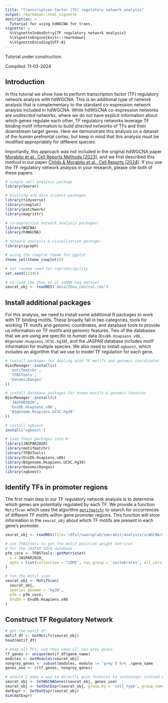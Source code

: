 ```yaml
---
title: "Transcription factor (TF) regulatory network analysis"
output: rmarkdown::html_vignette
description: >
  Tutorial for using hdWGCNA for trans.
vignette: >
  %\VignetteIndexEntry{TF regulatory network analysis}
  %\VignetteEngine{knitr::rmarkdown}
  %\VignetteEncoding{UTF-8}
---
```

Tutorial under construction.

Compiled: 11-03-2024

## Introduction

In this tutorial we show how to perform transcription factor (TF)
regulatory network analysis with hdWGCNA. This is an additional 
type of network analysis that is complementary
to the standard co-expression network analysis included in hdWGCNA.
While hdWGCNA co-expression networks are *undirected networks*, where 
we do not have explicit information about which genes regulate each other,
TF regulatory networks leverage TF binding motif information to build 
*directed networks* of TFs and their downstream target genes. Here 
we demonstrate this analysis on a dataset of the *human* prefrontal 
cortex, but keep in mind that this analysis must be modified appropriately 
for different species.

Importantly, this approach was not included in the original hdWGCNA paper 
[Morabito et al., Cell Reports Methods (2023)](https://www.cell.com/cell-reports-methods/fulltext/S2667-2375(23)00127-3),
and we first described this method in our paper 
[Childs & Morabito et al., Cell Reports (2024)](https://www.cell.com/cell-reports/fulltext/S2211-1247(24)00284-5).
If you use the TF regulatory network analysis in your research, please cite both of these papers.

```r

# single-cell analysis package
library(Seurat)

# plotting and data science packages
library(tidyverse)
library(cowplot)
library(patchwork)
library(magrittr)

# co-expression network analysis packages:
library(WGCNA)
library(hdWGCNA)

# network analysis & visualization package:
library(igraph)

# using the cowplot theme for ggplot
theme_set(theme_cowplot())

# set random seed for reproducibility
set.seed(12345)

# re-load the Zhou et al snRNA-seq dataset
seurat_obj <- readRDS('data/Zhou_control.rds')

```

## Install additional packages

For this analysis, we need to install some additional R packages 
to work with TF binding motifs. These broadly fall in two categories,
tools for working TF motifs and genomic coordinates, and database tools 
to provide us information on TF motifs and genomic features. Two of the 
databases that we are using are specific to *human* data 
(`EnsDb.Hsapiens.v86`, `BSgenome.Hsapiens.UCSC.hg38`), and the JASPAR 
database includes motif information for multiple species. We also need to 
install `xgboost`, which includes an algorithm that we use to model 
TF regulation for each gene. 

```r

# install packages for dealing with TF motifs and genomic coordinates
BiocManager::install(c(
  'motifmatchr',
  'TFBSTools',
  'GenomicRanges'
))

# install database packages for human motifs & genomic features
BiocManager::install(c(
  'JASPAR2020',
  'EnsDb.Hsapiens.v86',
  'BSgenome.Hsapiens.UCSC.hg38'
)) 

# install xgboost 
install('xgboost')

# load these packages into R:
library(JASPAR2020)
library(motifmatchr)
library(TFBSTools)
library(EnsDb.Hsapiens.v86)
library(BSgenome.Hsapiens.UCSC.hg38)
library(GenomicRanges)
library(xgboost)

```

## Identify TFs in promoter regions 

The first main step in our TF regulatory network analysis is to 
determine which genes are potentially regulated by each TF. We provide 
a function `MotifScan` which uses the algorithm [`motifmatchr`](https://www.bioconductor.org/packages/release/bioc/html/motifmatchr.html)
to search for occurrences of different TF motifs within gene promoter 
regions. This function will store information in the `seurat_obj` 
about which TF motifs are present in each gene's promoter.

```r

seurat_obj <- readRDS(file='/dfs7/swaruplab/smorabit/analysis/scWGCNA/data/zhou_tutorial.rds')

# use TFBSTools to get the motif position weight matrices 
# for the JASPAR 2020 database
pfm_core <- TFBSTools::getMatrixSet(
  x = JASPAR2020,
  opts = list(collection = "CORE", tax_group = 'vertebrates', all_versions = FALSE)
)

# run the motif scan
seurat_obj <- MotifScan(
  seurat_obj,
  species_genome = 'hg38',
  pfm = pfm_core,
  EnsDb = EnsDb.Hsapiens.v86
)

```

## Construct TF Regulatory Network 

```r

# get the motif df:
motif_df <- GetMotifs(seurat_obj)
head(motif_df)

# keep all TFs, and then keep all non-grey genes 
tf_genes <- unique(motif_df$gene_name)
modules <- GetModules(seurat_obj)
nongrey_genes <- subset(modules, module != 'grey') %>% .$gene_name
genes_use <- c(tf_genes, nongrey_genes)

# should I make a way to directly give features to setdatexpr instead of doing this?
seurat_obj <- SetWGCNAGenes(seurat_obj, genes_use)
seurat_obj <- SetDatExpr(seurat_obj, group.by = 'cell_type', group_name='INH')
datExpr <- GetDatExpr(seurat_obj)
dim(datExpr)

```